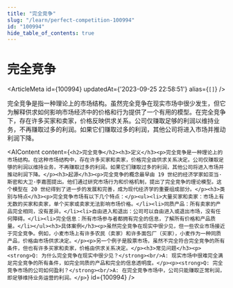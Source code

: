 ```yaml
---
title: "完全竞争"
slug: "/learn/perfect-competition-100994"
id: "100994"
hide_table_of_contents: true
---
```



# 完全竞争

<ArticleMeta id={100994} updatedAt={'2023-09-25 22:58:51'} alias={`[]`} />
<div className='border-solid border-b border-t-0 my-4 border-[var(--ifm-color-gray-300)]' />

完全竞争是指一种理论上的市场结构。虽然完全竞争在现实市场中很少发生，但它为解释供求如何影响市场经济中的价格和行为提供了一个有用的模型。在完全竞争下，存在许多买家和卖家，价格反映供求关系。公司仅赚取足够的利润以维持业务，不再赚取过多的利润。如果它们赚取过多的利润，其他公司将进入市场并推动利润下降。

<AIContent content={`<h2>完全竞争</h2><h3>定义</h3><p>完全竞争是一种理论上的市场结构。在这种市场结构中，存在许多买家和卖家，价格完全由供求关系决定。公司仅赚取足够的利润以维持业务，不再赚取过多的利润。如果它们赚取过多的利润，其他公司将进入市场并推动利润下降。</p><h3>起源</h3><p>完全竞争的概念最早由 19 世纪的经济学家如亚当·斯密和大卫·李嘉图提出。他们通过研究市场行为和价格机制，提出了完全竞争的理论模型。这个模型在 20 世纪得到了进一步的发展和完善，成为现代经济学的重要组成部分。</p><h3>类别与特点</h3><p>完全竞争市场有以下几个特点：</p><ul><li>大量买家和卖家：市场上有无数的买家和卖家，单个买家或卖家无法影响市场价格。</li><li>同质产品：所有卖家的产品完全相同，没有差异。</li><li>自由进入和退出：公司可以自由进入或退出市场，没有任何障碍。</li><li>完全信息：所有市场参与者都拥有完全的信息，了解所有价格和产品质量。</li></ul><h3>具体案例</h3><p>虽然完全竞争在现实中很少见，但一些农业市场接近于完全竞争。例如，小麦市场上有许多农民（卖家）和许多面包厂（买家），小麦作为一种同质产品，价格由市场供求决定。</p><p>另一个例子是股票市场，虽然不完全符合完全竞争的所有条件，但也有许多买家和卖家，价格由供求关系决定。</p><h3>常见问题</h3><p><strong>Q: 为什么完全竞争在现实中很少见？</strong><br/>A: 现实市场中很难完全满足完全竞争的所有条件，如完全同质的产品和完全的信息透明度。</p><p><strong>Q: 完全竞争市场的公司如何盈利？</strong><br/>A: 在完全竞争市场中，公司只能赚取正常利润，即足够维持业务运营的利润。</p>`} id={100994} />
